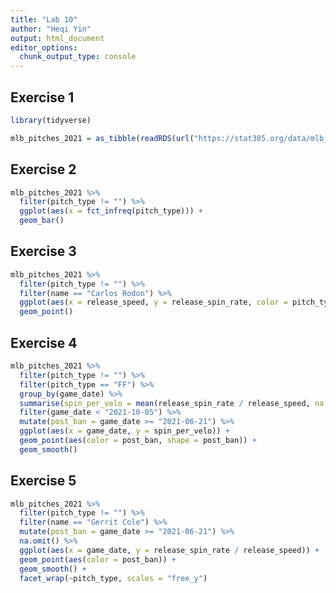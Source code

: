---
title: "Lab 10"
author: "Heqi Yin"
output: html_document
editor_options: 
  chunk_output_type: console
---

## Exercise 1

```{r}
library(tidyverse)
```

```{r}
mlb_pitches_2021 = as_tibble(readRDS(url("https://stat385.org/data/mlb_pitches_2021.rds")))
```

## Exercise 2

```{r}
mlb_pitches_2021 %>%
  filter(pitch_type != "") %>%
  ggplot(aes(x = fct_infreq(pitch_type))) +
  geom_bar()
```

## Exercise 3
```{r}
mlb_pitches_2021 %>%
  filter(pitch_type != "") %>%
  filter(name == "Carlos Rodon") %>%
  ggplot(aes(x = release_speed, y = release_spin_rate, color = pitch_type, shape = pitch_type)) +
  geom_point()
```

## Exercise 4
```{r}
mlb_pitches_2021 %>%
  filter(pitch_type != "") %>%
  filter(pitch_type == "FF") %>%
  group_by(game_date) %>%
  summarise(spin_per_velo = mean(release_spin_rate / release_speed, na.rm = TRUE), n = n()) %>%
  filter(game_date < "2021-10-05") %>%
  mutate(post_ban = game_date >= "2021-06-21") %>%
  ggplot(aes(x = game_date, y = spin_per_velo)) +
  geom_point(aes(color = post_ban, shape = post_ban)) +
  geom_smooth()
```

## Exercise 5

```{r}
mlb_pitches_2021 %>%
  filter(pitch_type != "") %>%
  filter(name == "Gerrit Cole") %>%
  mutate(post_ban = game_date >= "2021-06-21") %>%
  na.omit() %>%
  ggplot(aes(x = game_date, y = release_spin_rate / release_speed)) +
  geom_point(aes(color = post_ban)) +
  geom_smooth() +
  facet_wrap(~pitch_type, scales = "free_y")
```

